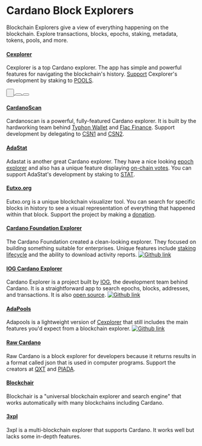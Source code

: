 
# Cardano Block Explorers

Blockchain Explorers give a view of everything happening on the blockchain. Explore transactions, blocks, epochs, staking, metadata, tokens, pools, and more.

#### [Cexplorer](https://cexplorer.io/)

Cexplorer is a top Cardano explorer. The app has simple and powerful features for navigating the blockchain's history. [Support](https://cexplorer.io/donate) Cexplorer's development by staking to [POOLS](https://cexplorer.io/pool/pool1cduc7ut6grhqyavrmm3gzcdf4qfdsjk7vdwcxy9c0r5fyaxh2sqhttps://).

<a className="website-link" href="https://cexplorer.io/" target="_blank">
  <button
    class="text-cyan-500 border border-cyan-500 hover:bg-cyan-500 hover:text-white active:bg-cyan-600 fill-cyan-500 hover:fill-white font-bold uppercase text-xs px-1 py-1 rounded-full outline-none focus:outline-none mr-1 mb-1 ease-linear transition-all duration-150 tag-icon-button"
    type="button"
  >
    <div className="tag-icon">
      <Arrow className="tag-icon-svg tag-icon-open-website" />
      &nbsp;
    </div>
  </button>
</a>
<a className="os-link" href="https://github.com/cexplorer/cexplorer.io" target="_blank" >
  <button
    class="text-cyan-500 border border-cyan-500 hover:bg-cyan-500 hover:text-white active:bg-cyan-600 fill-cyan-500 hover:fill-white font-bold uppercase text-xs px-1 py-1 rounded-full outline-none focus:outline-none mr-1 mb-1 ease-linear transition-all duration-150 tag-icon-button"
    type="button"
  >
    <div className="tag-icon">
      <OpenSource className="tag-icon-svg tag-icon-open-source" />
    </div>
  </button>
</a>
<a className="x-social-link" href="https://twitter.com/cexplorer_io" target="_blank">
  <button
    class="text-cyan-500 border border-cyan-500 hover:bg-cyan-500 hover:text-white active:bg-cyan-600 fill-cyan-500 hover:fill-white font-bold uppercase text-xs px-1 py-1 rounded-full outline-none focus:outline-none mr-1 mb-1 ease-linear transition-all duration-150 tag-icon-button"
    type="button"
  >
    <div className="tag-icon">
      <XLogo className="tag-icon-svg tag-icon-x" />
    </div>
  </button>
</a>

#### [CardanoScan](https://cardanoscan.io/)

Cardanoscan is a powerful, fully-featured Cardano explorer. It is built by the hardworking team behind [Typhon Wallet](https://twitter.com/TyphonWallet) and [Flac Finance](https://twitter.com/FlacFinance). Support development by delegating to [CSN1](https://cexplorer.io/pool/pool10hex9l4wjgqarvhr94xgyh9frv5lhtajhrj4dah0kl65jtws30khttps://) and [CSN2](https://cexplorer.io/pool/pool1mfgqn8n658vjdcvg3xgtr3qyet64fht0dzsukqeznxw36z8g2k6https://).

#### [AdaStat](https://adastat.net/)

Adastat is another great Cardano explorer. They have a nice looking [epoch explorer](https://adastat.net/epochs) and also has a unique feature displaying [on-chain votes](https://adastat.net/polls). You can support AdaStat's development by staking to [STAT](https://adastat.net/pools/77b0a93c26ac65be36e9a9f220f9a43cbc57d705fc5d8f1de5fdeea1).

#### [Eutxo.org](https://eutxo.org/)

Eutxo.org is a unique blockchain visualizer tool. You can search for specific blocks in history to see a visual representation of everything that happened within that block. Support the project by making a [donation](https://eutxo.org/contact).

#### [Cardano Foundation Explorer](https://beta.explorer.cardano.org/en/)

The Cardano Foundation created a clean-looking explorer. They focused on building something suitable for enterprises. Unique features include [staking lifecycle](https://beta.explorer.cardano.org/en/staking-lifecycle/) and the ability to download activity reports. 
[![Github link](https://img.shields.io/badge/GitHub-100000?style=for-the-badge&logo=github&logoColor=white)](https://github.com/cardano-foundation/cf-explorer)

#### [IOG Cardano Explorer](https://explorer.cardano.org/)

Cardano Explorer is a project built by [IOG](https://iohk.io/), the development team behind Cardano. It is a straightforward app to search epochs, blocks, addresses, and transactions. It is also [open source](https://github.com/input-output-hk/cardano-explorer-app).
[![Github link](https://img.shields.io/badge/GitHub-100000?style=for-the-badge&logo=github&logoColor=white)](https://github.com/input-output-hk/cardano-explorer-app)

#### [AdaPools](https://adapools.org/)

Adapools is a lightweight version of [Cexplorer](https://cexplorer.io/) that still includes the main features you'd expect from a blockchain explorer.
[![Github link](https://img.shields.io/badge/GitHub-100000?style=for-the-badge&logo=github&logoColor=white)](https://github.com/cardanians/adapools.org)

#### [Raw Cardano](https://rawcardano.app/)

Raw Cardano is a block explorer for developers because it returns results in a format called json that is used in computer programs.
Support the creators at [QXT](https://twitter.com/quixotepool) and [PIADA](https://twitter.com/Piada_stakePool).

#### [Blockchair](https://blockchair.com/cardano)

Blockchair is a "universal blockchain explorer and search engine" that works automatically with many blockchains including Cardano.

#### [3xpl](https://3xpl.com/cardano)

3xpl is a multi-blockchain explorer that supports Cardano. It works well but lacks some in-depth features.
